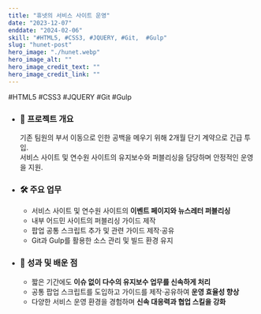 ```yaml
---
title: "휴넷의 서비스 사이트 운영"
date: "2023-12-07"
enddate: "2024-02-06"
skill: "#HTML5, #CSS3, #JQUERY, #Git,  #Gulp"
slug: "hunet-post"
hero_image: "./hunet.webp"
hero_image_alt: ""
hero_image_credit_text: ""
hero_image_credit_link: ""
---
```


<div className="badge-wrap">
  <span className="badge badge-html">#HTML5</span>
  <span className="badge badge-css">#CSS3</span>
  <span className="badge badge-javscript">#JQUERY</span>
  <span className="badge badge-git">#Git</span>
  <span className="badge badge-javscript">#Gulp</span>
</div>

- ### 📌 프로젝트 개요

  기존 팀원의 부서 이동으로 인한 공백을 메우기 위해 2개월 단기 계약으로 긴급 투입.  
  서비스 사이트 및 연수원 사이트의 유지보수와 퍼블리싱을 담당하며 안정적인 운영을 지원.

- ### 🛠 주요 업무

  - 서비스 사이트 및 연수원 사이트의 **이벤트 페이지와 뉴스레터 퍼블리싱**
  - 내부 어드민 사이트의 퍼블리싱 가이드 제작
  - 팝업 공통 스크립트 추가 및 관련 가이드 제작·공유
  - Git과 Gulp를 활용한 소스 관리 및 빌드 환경 유지

- ### 🎯 성과 및 배운 점

  - 짧은 기간에도 **이슈 없이 다수의 유지보수 업무를 신속하게 처리**
  - 공통 팝업 스크립트를 도입하고 가이드를 제작·공유하여 **운영 효율성 향상**
  - 다양한 서비스 운영 환경을 경험하며 **신속 대응력과 협업 스킬을 강화**
